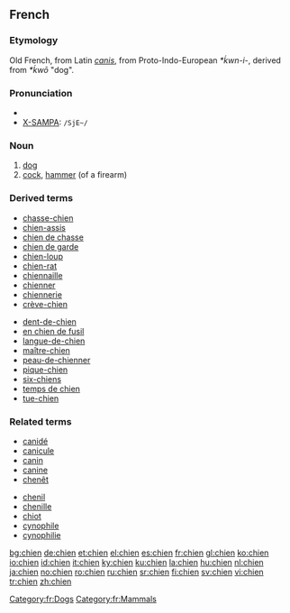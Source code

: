 ==French==
===Etymology===
Old French, from Latin ''[[canis]]'', from Proto-Indo-European ''*ḱwn-i-'', derived from ''*ḱwō'' "dog".

===Pronunciation===
*{{IPA|/ʃjɛ̃/}}
*[[w:X-SAMPA|X-SAMPA]]: <tt> /SjE~/</tt>
<!-- There is a French SAMPA, but it uses e~ for nasal vowels -->

===Noun===
{{fr-noun|m|s|chienne}}

# [[dog]]
# [[cock]], [[hammer]] (of a firearm)

===Derived terms===
{{top2}}
*[[chasse-chien]]
*[[chien-assis]]
*[[chien de chasse]]
*[[chien de garde]]
*[[chien-loup]]
*[[chien-rat]]
*[[chiennaille]]
*[[chienner]]
*[[chiennerie]]
*[[crève-chien]]
{{mid2}}
*[[dent-de-chien]]
*[[en chien de fusil]]
*[[langue-de-chien]]
*[[maître-chien]]
*[[peau-de-chienner]]
*[[pique-chien]]
*[[six-chiens]]
*[[temps de chien]]
*[[tue-chien]]
{{bottom}}

===Related terms===
{{top2}}
*[[canidé]]
*[[canicule]]
*[[canin]]
*[[canine]]
*[[chenêt]]
{{mid2}}
*[[chenil]]
*[[chenille]]
*[[chiot]]
*[[cynophile]]
*[[cynophilie]]
{{bottom}}

[[Category:fr:Dogs]]
[[Category:fr:Mammals]]

[[bg:chien]]
[[de:chien]]
[[et:chien]]
[[el:chien]]
[[es:chien]]
[[fr:chien]]
[[gl:chien]]
[[ko:chien]]
[[io:chien]]
[[id:chien]]
[[it:chien]]
[[ky:chien]]
[[ku:chien]]
[[la:chien]]
[[hu:chien]]
[[nl:chien]]
[[ja:chien]]
[[no:chien]]
[[ro:chien]]
[[ru:chien]]
[[sr:chien]]
[[fi:chien]]
[[sv:chien]]
[[vi:chien]]
[[tr:chien]]
[[zh:chien]]